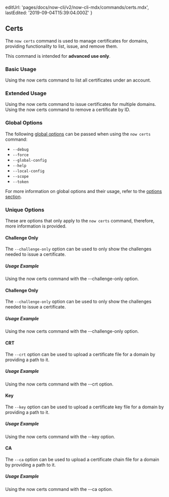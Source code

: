 
  editUrl: 'pages/docs/now-cli/v2/now-cli-mdx/commands/certs.mdx',
  lastEdited: '2019-09-04T15:39:04.000Z'
}

## Certs

The `now certs` command is used to manage certificates for domains, providing functionality to list, issue, and remove them.

<Note type="warning">
  This command is intended for <b>advanced use only</b>.
</Note>

### Basic Usage

<Snippet dark text="now certs ls" />
<Caption>Using the <InlineCode>now certs</InlineCode> command to list all certificates under an account.</Caption>

### Extended Usage

<Snippet dark text="now certs issue [domain1, domain2, domain3]" />
<Caption>Using the <InlineCode>now certs</InlineCode> command to issue certificates for multiple domains.</Caption>

<Snippet dark text="now certs rm [certificate-id]" />
<Caption>Using the <InlineCode>now certs</InlineCode> command to remove a certificate by ID.</Caption>

### Global Options

The following [global options](#options) can be passed when using the `now certs` command:

- `--debug`
- `--force`
- `--global-config`
- `--help`
- `--local-config`
- `--scope`
- `--token`

For more information on global options and their usage, refer to the [options section](#options).

### Unique Options

These are options that only apply to the `now certs` command, therefore, more information is provided.

#### Challenge Only

The `--challenge-only` option can be used to only show the challenges needed to issue a certificate.

##### Usage Example

<Snippet dark text="now certs issue foo.com --challenge-only" />
<Caption>Using the <InlineCode>now certs</InlineCode> command with the <InlineCode>--challenge-only</InlineCode> option.</Caption>

#### Challenge Only

The `--challenge-only` option can be used to only show the challenges needed to issue a certificate.

##### Usage Example

<Snippet dark text="now certs issue foo.com --challenge-only" />
<Caption>Using the <InlineCode>now certs</InlineCode> command with the <InlineCode>--challenge-only</InlineCode> option.</Caption>

#### CRT

The `--crt` option can be used to upload a certificate file for a domain by providing a path to it.

##### Usage Example

<Snippet dark text="now certs issue foo.com --crt foo.crt" />
<Caption>Using the <InlineCode>now certs</InlineCode> command with the <InlineCode>--crt</InlineCode> option.</Caption>

#### Key

The `--key` option can be used to upload a certificate key file for a domain by providing a path to it.

##### Usage Example

<Snippet dark text="now certs issue foo.com --key foo.pem" />
<Caption>Using the <InlineCode>now certs</InlineCode> command with the <InlineCode>--key</InlineCode> option.</Caption>

#### CA

The `--ca` option can be used to upload a certificate chain file for a domain by providing a path to it.

##### Usage Example

<Snippet dark text="now certs issue foo.com --ca foo.ca" />
<Caption>Using the <InlineCode>now certs</InlineCode> command with the <InlineCode>--ca</InlineCode> option.</Caption>

<br />
